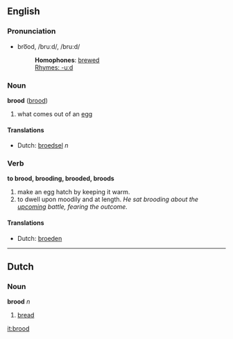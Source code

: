 ==English==
=== Pronunciation ===
*bro͞od, /bruːd/, /bru:d/
*:'''Homophones''': [[brewed]]
*:[[Rhymes:English:-uːd|Rhymes: -uːd]]

===Noun===
'''brood''' ([[brood]])

# what comes out of an [[egg]]

====Translations====
*Dutch: [[broedsel]] ''n''

===Verb===
'''to brood, brooding, brooded, broods'''

# make an egg hatch by keeping it warm.
# to dwell upon moodily and at length. ''He sat brooding about the [[upcoming]] battle, fearing the outcome.''

====Translations====
*Dutch: [[broeden]]

----
==Dutch==
===Noun===
'''brood''' ''n''

# [[bread]]

[[it:brood]]